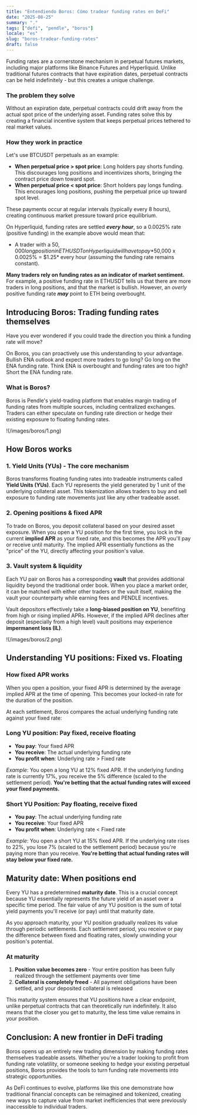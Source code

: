 ```yaml
---
title: "Entendiendo Boros: Cómo tradear funding rates en DeFi"
date: "2025-08-25"
summary: "."
tags: ["defi", "pendle", "boros"]
locale: "es"
slug: "boros-tradear-funding-rates"
draft: false
---
```


Funding rates are a cornerstone mechanism in perpetual futures markets, including major platforms like Binance Futures and Hyperliquid. Unlike traditional futures contracts that have expiration dates, perpetual contracts can be held indefinitely - but this creates a unique challenge.

### The problem they solve

Without an expiration date, perpetual contracts could drift away from the actual spot price of the underlying asset. Funding rates solve this by creating a financial incentive system that keeps perpetual prices tethered to real market values.

### How they work in practice

Let's use BTCUSDT perpetuals as an example:

- **When perpetual price > spot price**: Long holders pay shorts funding. This discourages long positions and incentivizes shorts, bringing the contract price down toward spot.
- **When perpetual price < spot price**: Short holders pay longs funding. This encourages long positions, pushing the perpetual price up toward spot level.

These payments occur at regular intervals (typically every 8 hours), creating continuous market pressure toward price equilibrium.

On Hyperliquid, funding rates are settled ***every hour***, so a 0.0025% rate (positive funding) in the example above would mean that:

- A trader with a $50,000 long position in ETHUSDT on Hyperliquid will have to pay *$50,000 x 0.0025% = $1.25* every hour (assuming the funding rate remains constant).

**Many traders rely on funding rates as an indicator of market sentiment.** For example, a positive funding rate in ETHUSDT tells us that there are more traders in long positions, and that the market is bullish. However, an *overly* positive funding rate ***may*** point to ETH being overbought.

## Introducing Boros: Trading funding rates themselves

Have you ever wondered if you could trade the direction you think a funding rate will move?

On Boros, you can proactively use this understanding to your advantage. Bullish ENA outlook and expect more traders to go long? Go long on the ENA funding rate. Think ENA is overbought and funding rates are too high? Short the ENA funding rate.

### What is Boros?

Boros is Pendle's yield-trading platform that enables margin trading of funding rates from multiple sources, including centralized exchanges. Traders can either speculate on funding rate direction or hedge their existing exposure to floating funding rates.

!(/images/boros/1.png)

## How Boros works

### 1. Yield Units (YUs) - The core mechanism

Boros transforms floating funding rates into tradeable instruments called **Yield Units (YUs)**. Each YU represents the yield generated by 1 unit of the underlying collateral asset. This tokenization allows traders to buy and sell exposure to funding rate movements just like any other tradeable asset.

### 2. Opening positions & fixed APR

To trade on Boros, you deposit collateral based on your desired asset exposure. When you open a YU position for the first time, you lock in the current **implied APR** as your fixed rate, and this becomes the APR you'll pay or receive until maturity. The implied APR essentially functions as the "price" of the YU, directly affecting your position's value.

### 3. Vault system & liquidity

Each YU pair on Boros has a corresponding **vault** that provides additional liquidity beyond the traditional order book. When you place a market order, it can be matched with either other traders or the vault itself, making the vault your counterparty while earning fees and PENDLE incentives.

Vault depositors effectively take a **long-biased position on YU**, benefiting from high or rising implied APRs. However, if the implied APR declines after deposit (especially from a high level) vault positions may experience **impermanent loss (IL)**.

!(/images/boros/2.png)

## Understanding YU positions: Fixed vs. Floating

### How fixed APR works

When you open a position, your fixed APR is determined by the average implied APR at the time of opening. This becomes your locked-in rate for the duration of the position.

At each settlement, Boros compares the actual underlying funding rate against your fixed rate:

### Long YU position: Pay fixed, receive floating

- **You pay**: Your fixed APR
- **You receive**: The actual underlying funding rate
- **You profit when**: Underlying rate > Fixed rate

*Example*: You open a long YU at 12% fixed APR. If the underlying funding rate is currently 17%, you receive the 5% difference (scaled to the settlement period). **You're betting that the actual funding rates will exceed your fixed payments.**

### Short YU Position: Pay floating, receive fixed

- **You pay**: The actual underlying funding rate
- **You receive**: Your fixed APR
- **You profit when**: Underlying rate < Fixed rate

*Example*: You open a short YU at 15% fixed APR. If the underlying rate rises to 22%, you lose 7% (scaled to the settlement period) because you're paying more than you receive. **You're betting that actual funding rates will stay below your fixed rate.**

## Maturity date: When positions end

Every YU has a predetermined **maturity date**. This is a crucial concept because YU essentially represents the future yield of an asset over a specific time period. The fair value of any YU position is the sum of total yield payments you'll receive (or pay) until that maturity date.

As you approach maturity, your YU position gradually realizes its value through periodic settlements. Each settlement period, you receive or pay the difference between fixed and floating rates, slowly unwinding your position's potential.

### At maturity

1. **Position value becomes zero** - Your entire position has been fully realized through the settlement payments over time
2. **Collateral is completely freed** - All payment obligations have been settled, and your deposited collateral is released

This maturity system ensures that YU positions have a clear endpoint, unlike perpetual contracts that can theoretically run indefinitely. It also means that the closer you get to maturity, the less time value remains in your position.

## Conclusion: A new frontier in DeFi trading

Boros opens up an entirely new trading dimension by making funding rates themselves tradeable assets. Whether you're a trader looking to profit from funding rate volatility, or someone seeking to hedge your existing perpetual positions, Boros provides the tools to turn funding rate movements into strategic opportunities.

As DeFi continues to evolve, platforms like this one demonstrate how traditional financial concepts can be reimagined and tokenized, creating new ways to capture value from market inefficiencies that were previously inaccessible to individual traders.